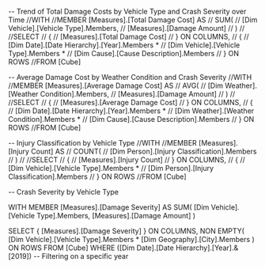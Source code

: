 -- Trend of Total Damage Costs by Vehicle Type and Crash Severity over Time
//WITH 
//MEMBER [Measures].[Total Damage Cost] AS 
//    SUM(
//        [Dim Vehicle].[Vehicle Type].Members, 
//        [Measures].[Damage Amount]
//    )
//
//SELECT 
//    {
//        [Measures].[Total Damage Cost]
//    } ON COLUMNS,
//    {
//        [Dim Date].[Date Hierarchy].[Year].Members *
//        [Dim Vehicle].[Vehicle Type].Members *
//        [Dim Cause].[Cause Description].Members
//    } ON ROWS
//FROM [Cube]


-- Average Damage Cost by Weather Condition and Crash Severity
//WITH 
//MEMBER [Measures].[Average Damage Cost] AS 
//    AVG(
//        [Dim Weather].[Weather Condition].Members, 
//        [Measures].[Damage Amount]
//    )
//
//SELECT 
//    {
//        [Measures].[Average Damage Cost]
//    } ON COLUMNS,
//    {
//        [Dim Date].[Date Hierarchy].[Year].Members *
//        [Dim Weather].[Weather Condition].Members *
//        [Dim Cause].[Cause Description].Members
//    } ON ROWS
//FROM [Cube]

-- Injury Classification by Vehicle Type
//WITH 
//MEMBER [Measures].[Injury Count] AS 
//    COUNT(
//        [Dim Person].[Injury Classification].Members
//    )
//
//SELECT 
//    {
//        [Measures].[Injury Count]
//    } ON COLUMNS,
//    {
//        [Dim Vehicle].[Vehicle Type].Members *
//        [Dim Person].[Injury Classification].Members
//    } ON ROWS
//FROM [Cube]


-- Crash Severity by Vehicle Type 

WITH 
MEMBER [Measures].[Damage Severity] AS 
    SUM(
        [Dim Vehicle].[Vehicle Type].Members, 
        [Measures].[Damage Amount]
    )

SELECT 
    {
        [Measures].[Damage Severity]
    } ON COLUMNS,
    NON EMPTY(
        [Dim Vehicle].[Vehicle Type].Members *
        [Dim Geography].[City].Members
    ) ON ROWS
FROM [Cube]
WHERE ([Dim Date].[Date Hierarchy].[Year].&[2019])  -- Filtering on a specific year 





